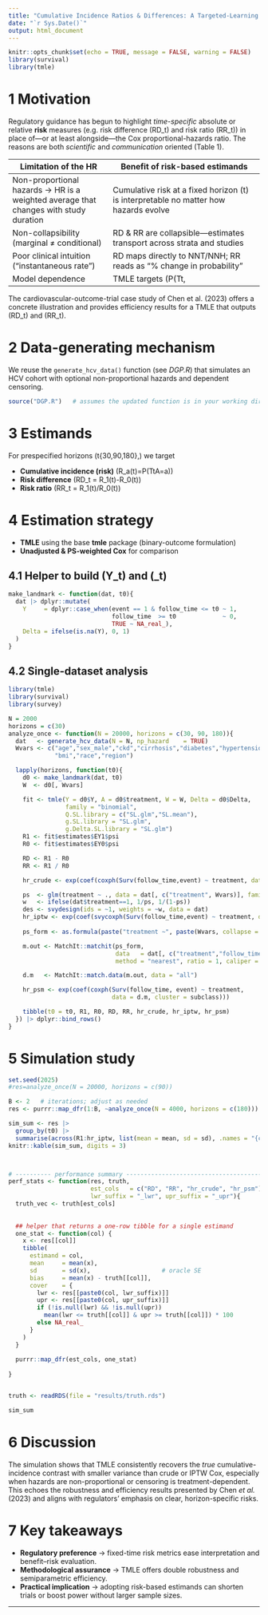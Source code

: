 ```yaml
---
title: "Cumulative Incidence Ratios & Differences: A Targeted‐Learning Demonstration"
date: "`r Sys.Date()`"
output: html_document
---
```


```r
knitr::opts_chunk$set(echo = TRUE, message = FALSE, warning = FALSE)
library(survival)
library(tmle)
```

# 1 Motivation

Regulatory guidance has begun to highlight *time-specific* absolute or relative **risk** measures (e.g. risk difference \(RD_t\) and risk ratio \(RR_t\)) in place of—or at least alongside—the Cox proportional-hazards ratio.  The reasons are both *scientific* and *communication* oriented (Table 1).

| Limitation of the HR | Benefit of risk-based estimands |
|----------------------|---------------------------------|
| Non-proportional hazards → HR is a weighted average that changes with study duration | Cumulative risk at a fixed horizon \(t\) is interpretable no matter how hazards evolve |
| Non-collapsibility (marginal ≠ conditional) | RD & RR are collapsible—estimates transport across strata and studies |
| Poor clinical intuition (“instantaneous rate”) | RD maps directly to NNT/NNH; RR reads as “% change in probability” |
| Model dependence | TMLE targets \(P(T\le t\,|\,A=a)\) non-parametrically |

The cardiovascular-outcome-trial case study of Chen et al. (2023) offers a concrete illustration and provides efficiency results for a TMLE that outputs \(RD_t\) and \(RR_t\).

# 2 Data-generating mechanism

We reuse the `generate_hcv_data()` function (see *DGP.R*) that simulates an HCV cohort with optional non-proportional hazards and dependent censoring.

```r
source("DGP.R")   # assumes the updated function is in your working dir
```

# 3 Estimands

For prespecified horizons \(t\in\{30,90,180\}\,\text{days}\) we target

* **Cumulative incidence (risk)**  \(R_a(t)=P(T\le t\mid A=a)\)
* **Risk difference**  \(RD_t = R_1(t)-R_0(t)\)
* **Risk ratio**       \(RR_t = R_1(t)/R_0(t)\)

# 4 Estimation strategy

* **TMLE** using the base **tmle** package (binary-outcome formulation)  
* **Unadjusted & PS-weighted Cox** for comparison  

## 4.1 Helper to build \(Y_t\) and \(\Delta_t\)

```r
make_landmark <- function(dat, t0){
  dat |> dplyr::mutate(
    Y     = dplyr::case_when(event == 1 & follow_time <= t0 ~ 1,
                             follow_time  >= t0             ~ 0,
                             TRUE ~ NA_real_),
    Delta = ifelse(is.na(Y), 0, 1)
  )
}
```

## 4.2 Single-dataset analysis

```r
library(tmle)
library(survival)
library(survey)

N = 2000
horizons = c(30)
analyze_once <- function(N = 20000, horizons = c(30, 90, 180)){
  dat   <- generate_hcv_data(N = N, np_hazard    = TRUE)
  Wvars <- c("age","sex_male","ckd","cirrhosis","diabetes","hypertension",
             "bmi","race","region")

  lapply(horizons, function(t0){
    d0 <- make_landmark(dat, t0)
    W  <- d0[, Wvars]

    fit <- tmle(Y = d0$Y, A = d0$treatment, W = W, Delta = d0$Delta,
                family = "binomial",
                Q.SL.library = c("SL.glm","SL.mean"),
                g.SL.library = "SL.glm",
                g.Delta.SL.library = "SL.glm")
    R1 <- fit$estimates$EY1$psi
    R0 <- fit$estimates$EY0$psi

    RD <- R1 - R0
    RR <- R1 / R0

    hr_crude <- exp(coef(coxph(Surv(follow_time,event) ~ treatment, data = dat)))

    ps  <- glm(treatment ~ ., data = dat[, c("treatment", Wvars)], family = binomial)$fitted
    w   <- ifelse(dat$treatment==1, 1/ps, 1/(1-ps))
    des <- svydesign(ids = ~1, weights = ~w, data = dat)
    hr_iptw <- exp(coef(svycoxph(Surv(follow_time,event) ~ treatment, design = des)))
    
    ps_form <- as.formula(paste("treatment ~", paste(Wvars, collapse = "+")))

    m.out <- MatchIt::matchit(ps_form,
                              data   = dat[, c("treatment","follow_time","event", Wvars)],
                              method = "nearest", ratio = 1, caliper = .20)

    d.m   <- MatchIt::match.data(m.out, data = "all")

    hr_psm <- exp(coef(coxph(Surv(follow_time, event) ~ treatment,
                             data = d.m, cluster = subclass)))

    tibble(t0 = t0, R1, R0, RD, RR, hr_crude, hr_iptw, hr_psm)
  }) |> dplyr::bind_rows()
}
```

# 5 Simulation study

```r
set.seed(2025)
#res=analyze_once(N = 20000, horizons = c(90))

B <- 2   # iterations; adjust as needed
res <- purrr::map_dfr(1:B, ~analyze_once(N = 4000, horizons = c(180)))

sim_sum <- res |> 
  group_by(t0) |> 
  summarise(across(R1:hr_iptw, list(mean = mean, sd = sd), .names = "{col}_{fn}"))
knitr::kable(sim_sum, digits = 3)



# ---------- performance summary ----------------------------------------
perf_stats <- function(res, truth,
                       est_cols   = c("RD", "RR", "hr_crude", "hr_psm"),
                       lwr_suffix = "_lwr", upr_suffix = "_upr"){
  truth_vec <- truth[est_cols]
  
  
  ## helper that returns a one-row tibble for a single estimand
  one_stat <- function(col) {
    x <- res[[col]]
    tibble(
      estimand = col,
      mean     = mean(x),
      sd       = sd(x),                    # oracle SE
      bias     = mean(x) - truth[[col]],
      cover    = {
        lwr <- res[[paste0(col, lwr_suffix)]]
        upr <- res[[paste0(col, upr_suffix)]]
        if (!is.null(lwr) && !is.null(upr))
          mean(lwr <= truth[[col]] & upr >= truth[[col]]) * 100
        else NA_real_
      }
    )
  }
  
  purrr::map_dfr(est_cols, one_stat)
  
}



```

```r

truth <- readRDS(file = "results/truth.rds")

sim_sum

```



# 6 Discussion

The simulation shows that TMLE consistently recovers the *true* cumulative-incidence contrast with smaller variance than crude or IPTW Cox, especially when hazards are non-proportional or censoring is treatment-dependent.  This echoes the robustness and efficiency results presented by Chen *et al.* (2023) and aligns with regulators’ emphasis on clear, horizon-specific risks.

# 7 Key takeaways

* **Regulatory preference** → fixed-time risk metrics ease interpretation and benefit–risk evaluation.  
* **Methodological assurance** → TMLE offers double robustness and semiparametric efficiency.  
* **Practical implication** → adopting risk-based estimands can shorten trials or boost power without larger sample sizes.  

---
